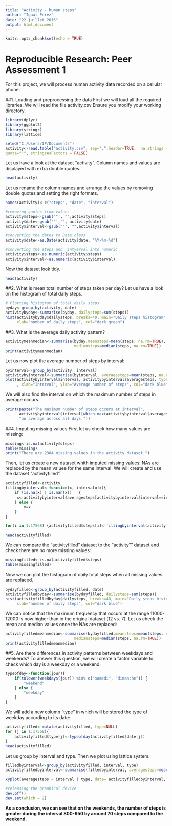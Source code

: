 ---
title: "Activity - human steps"
author: "Igaal Perez"
date: "22 juillet 2016"
output: html_document
---

```{r setup, include=FALSE}
knitr::opts_chunk$set(echo = TRUE)
```

Reproducible Research: Peer Assessment 1
================================================================================

For this project, we will process human activity data recorded on a cellular phone. 

##1. Loading and preprocessing the data
First we will load all the required libraries. We will read the file activity.csv
Ensure you modify your working directory.
```{r reading the file , warning=FALSE, messages=FALSE}
library(dplyr)
library(ggplot2)
library(stringr)
library(lattice)

setwd("C:/Users/IP/Documents")
activity<-read.table("activity.csv", sep=",",header=TRUE,  na.strings = "NA", 
quote="'", stringsAsFactors = FALSE)

```
Let us have a look at the dataset "activity". Column names and values are displayed
with extra double quotes.

```{r having a look at the dataset}
head(activity)
```

Let us rename the column names and arrange the values by removing double quotes
and setting the right formats.

```{r Process data}
names(activity)<-c("steps", "date", "interval")

#removing quotes from values
activity$steps<-gsub('"', "",activity$steps)
activity$date<-gsub('"',"", activity$date)
activity$interval<-gsub('"', "",activity$interval)

#converting the dates to Date class
activity$date<-as.Date(activity$date, "%Y-%m-%d")

#converting the steps and  intyerval into numeric
activity$steps<-as.numeric(activity$steps)
activity$interval<-as.numeric(activity$interval)

```
Now the dataset look tidy.
```{r dataset is tidy}
head(activity)
```
  
  

##2. What is mean total number of steps taken per day?
Let us have a look on the histogram of total daily steps. 
```{r histogram of total daimy steps}
# Plotting histogram of total daily steps
byday<-group_by(activity, date)
activitybyday<-summarise(byday, dailysteps=sum(steps))
hist(activitybyday$dailysteps, breaks=40, main="Daily steps histogram",
     xlab="number of daily steps", col="dark green")

```
  
  


##3. What is the average daily activity pattern?
```{r mean and median activity}
activitymeanmedian<-summarise(byday,meansteps=mean(steps, na.rm=TRUE), 
                              mediansteps=median(steps, na.rm=TRUE))
print(activitymeanmedian)
```

Let us now plot the average number of steps by interval:
```{r plotting the average number of steps by interval}
byinterval<-group_by(activity, interval)
activitybyinterval<-summarise(byinterval, averagesteps=mean(steps, na.rm=TRUE))
plot(activitybyinterval$interval, activitybyinterval$averagesteps, type="h", main="Average number of steps by interval"
     , xlab="Interval", ylab="Average number of steps", col="dark blue")
```

We will also find the interval on which the maximum number of steps in average occurs.
```{r interval on which maximum number of steps occurs}
print(paste("The maximum number of steps occurs at interval", 
      activitybyinterval$interval[which.max(activitybyinterval$averagesteps)], 
      "on average across all days."))
```

  
  
##4. Imputing missing values
First let us check how many values are missing:
```{r missing values}
missing<-is.na(activity$steps)
table(missing)
print("There are 2304 missing values in the activity dataset.")
```

Then, let us create a new dataset whith imputed missing values: NAs are replaced
by the mean valuee for the same interval. We will create and use the dataset "activityfilled".
```{r imputing missing values}
activityfilled<-activity 
fillingbyinterval<-function(x, intervalofx){
    if (is.na(x) | is.nan(x))   {
     x<-activitybyinterval$averagesteps[activitybyinterval$interval==intervalofx]   
    } else {
        x=x
    }
}

for(i in 1:17568) {activityfilled$steps[i]<-fillingbyinterval(activityfilled$steps[i], activityfilled$interval[i])}

head(activityfilled)
```
We can compare the "activityfilled" dataset to the "activity"" dataset and check there are no more missing values:
```{r missing values in activityfilled}
missingfilled<-is.na(activityfilled$steps)
table(missingfilled)
```

Now we can plot the histogram of daily total steps when all missing values are replaced.
```{r plotting histogram of total daily steps, no missing values}
bydayfilled<-group_by(activityfilled, date)
activityfilledbyday<-summarise(bydayfilled, dailysteps=sum(steps))
hist(activityfilledbyday$dailysteps, breaks=40, main="Daily steps histogram, no missing values",
     xlab="number of daily steps", col="dark blue")
```

We can notice that the maximum frequency that occurs at the range 11000-12000 is now higher than in the original dataset (12 vs. 7).
Let us check the mean and median values once the NAs are replaced:
```{r mean and median values once NAs are removed}
activityfilledmeanmedian<-summarise(bydayfilled,meansteps=mean(steps, na.rm=TRUE), 
                              mediansteps=median(steps, na.rm=TRUE))
print(activityfilledmeanmedian)
```
  
  

##5. Are there differences in activity patterns between weekdays and weekends?
To answer this question, we will create a factor variable to check which day is 
a weekday or a weekend.
```{r wekday function}
typeofday<-function(jour){
    if(tolower(weekdays(jour)) %in% c("samedi", "dimanche")) {
        "weekend"
    } else {
        "weekday"
    }
}
```
We will add a new column "type" in which will be stored the type of weekday according to its date:
```{r type of weekday}
activityfilled<-mutate(activityfilled, type=NULL)
for (j in 1:17568){
    activityfilled$type[j]<-typeofday(activityfilled$date[j])
}
head(activityfilled)
``` 
Let us group by interval and type. Then we plot using lattice system.
```{r weekday vs. weekend number of steps}
filledbyinterval<-group_by(activityfilled, interval, type)
activityfilledbyinterval<-summarise(filledbyinterval, averagesteps=mean(steps, na.rm=TRUE))

xyplot(averagesteps ~ interval | type, data= activityfilledbyinterval, layout=c(1, 2), type="l")

#releasing the graphical device
dev.off()
dev.set(which = 2)

```
**As a conclusion, we can see that on the weekends, the number of steps is greater during the interval 800-950 by around 70 steps  compared to the weekend.**


